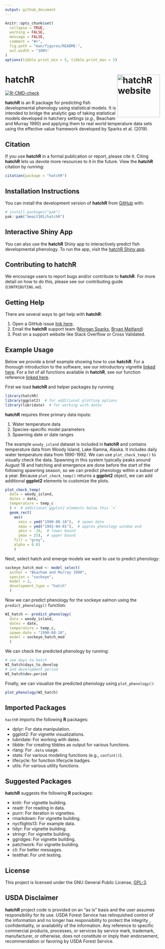 ```yaml
---
output: github_document
---
```


<!-- README.md is generated from README.Rmd. Please edit that file -->

```r
knitr::opts_chunk$set(
  collapse = TRUE,
  warning = FALSE,
  message = FALSE,
  comment = "#>",
  fig.path = "man/figures/README-",
  out.width = "100%"
)
options(tibble.print_min = 5, tibble.print_max = 5)
```

# hatchR <a href="https://bmait101.github.io/hatchR/"><img src="man/figures/logo.png" align="right" height="139" alt="hatchR website" /></a>


<!-- badges: start -->
[![R-CMD-check](https://github.com/bmait101/hatchR/actions/workflows/R-CMD-check.yaml/badge.svg)](https://github.com/bmait101/hatchR/actions/workflows/R-CMD-check.yaml)
<!-- badges: end -->

**hatchR** is an R package for predicting fish developmental phenology using statistical models. It is intended to bridge the analytic gap of taking statistical models developed in hatchery settings (*e.g.*, Beacham and Murray 1990) and applying them to real world temperature data sets using the effective value framework developed by Sparks et al. (2019).

## Citation

If you use **hatchR** in a formal publication or report, please cite it. Citing **hatchR** lets us devote more resources to it in the future. View the **hatchR** citation by running:

```r
citation(package = "hatchR")
```

## Installation Instructions

You can install the development version of **hatchR** from [GitHub](https://github.com/) with:

```r
# install.packages("pak")
pak::pak("bmait101/hatchR")
```

## Interactive Shiny App

You can also use the **hatchR** Shiny app to interactively predict fish developmental phenology. To run the app, visit the [hatchR Shiny app](https://elifelts.shinyapps.io/hatchR_demo/).

## Contributing to **hatchR**

We encourage users to report bugs and/or contribute to **hatchR**. For more detail on how to do this, please see our contributing guide (`CONTRIBUTING.md`).

## Getting Help

There are several ways to get help with **hatchR**:

1.  Open a GitHub issue [link here](https://github.com/bmait101/hatchR/issues).
2.  Email the **hatchR** support team ([Morgan Sparks](morgan.sparks@usda.gov), [Bryan Maitland](bryan.maitland@usda.gov))
3.  Post on a support website like Stack Overflow or Cross Validated.

## Example Usage

Below we provide a brief example showing how to use **hatchR**. For a thorough introduction to the software, see our introductory vignette [linked here](https://bmait101.github.io/hatchR/articles/Introduction.html). For a list of all functions available in **hatchR**, see our function reference [linked here](https://bmait101.github.io/hatchR/reference/index.html).

First we load **hatchR** and helper packages by running

```r
library(hatchR)
library(ggplot2)  # for additional plotting options
library(lubridate)  # for working with dates
```

**hatchR** requires three primary data inputs:

1.  Water temperature data
2.  Species-specific model parameters
3.  Spawning date or date ranges

The example `woody_island` dataset is included in **hatchR** and contains temperature data from Woody Island, Lake Iliamna, Alaska. It includes daily water temperature data from 1990-1992. We can use `plot_check_temp()` to visually check the data. Spawning in this system typically peaks around August 18 and hatching and emergence are done before the start of the following spawning season, so we can predict phenology within a subset of a year. Because `plot_check_temp()` returns a **ggplot2** object, we can add additional **ggplot2** elements to customize the plots.

```r
plot_check_temp(
  data = woody_island,
  dates = date, 
  temperature = temp_c
  ) +  # additional ggplot2 elements below this `+`
  geom_rect(
    aes(
      xmin = ymd("1990-08-18"),  # spawn date
      xmax = ymd("1991-04-01"),  # approx phenology window end
      ymin = -10,  # lower bound
      ymax = 25),  # upper bound
    fill = "grey",
    alpha = 0.01
    ) 
```

Next, select hatch and emerge models we want to use to predict phenology:

```r
sockeye_hatch_mod <- model_select(
  author = "Beacham and Murray 1990", 
  species = "sockeye", 
  model = 2, 
  development_type = "hatch"
  )
```

Now we can predict phenology for the sockeye salmon using the `predict_phenology()` function:

```r
WI_hatch <- predict_phenology(
  data = woody_island,
  dates = date,
  temperature = temp_c,
  spawn.date = "1990-08-18",
  model = sockeye_hatch_mod
  )
```

We can check the predicted phenology by running:

```r
# see days to hatch
WI_hatch$days_to_develop
# and development period
WI_hatch$dev.period
```

Finally, we can visualize the predicted phenology using `plot_phenology()`:

```r
plot_phenology(WI_hatch)
```

## Imported Packages

`hacthR` imports the following **R** packages:

-   dplyr: For data manipulation.
-   ggplot2: For vignette visualizations.
-   lubridate: For working with dates.
-   tibble: For creating tibbles as output for various functions.
-   rlang: For `.data` usage.
-   stats: For various modeling functions (e.g., `confint()`).
-   lifecycle: for function lifecycle badges.
-   utils: For various utility functions.

## Suggested Packages

**hatchR** suggests the following **R** packages:

-   knitr: For vignette building.
-   readr: For reading in data.
-   purrr: For iteration in vignettes.
-   rmarkdown: For vignette building.
-   nycflights13: For example data.
-   tidyr: For vignette building.
-   stringr: For vignette building.
-   ggridges: For vignette building.
-   patchwork: For vignette building.
-   cli: For better messages.
-   testthat: For unit testing.

## License

This project is licensed under the GNU General Public License, [GPL-3](https://cran.r-project.org/web/licenses/GPL-3).

## USDA Disclaimer

**hatchR** project code is provided on an "as is" basis and the user assumes responsibility for its use. USDA Forest Service has relinquished control of the information and no longer has responsibility to protect the integrity , confidentiality, or availability of the information. Any reference to specific commercial products, processes, or services by service mark, trademark, manufacturer, or otherwise, does not constitute or imply their endorsement, recommendation or favoring by USDA Forest Service.
